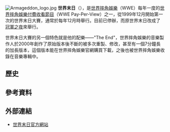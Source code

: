 {{Unreferenced |time=2009-05-15T09:49:57+00:00 }}
{{Expand |time=2009-05-15T09:49:57+00:00 }}
[[File:Armageddon_logo.jpg|thumb]]
'''世界末日'''（{{lang-en|'''Armageddon'''}}），是[[世界摔角娛樂|世界摔角娛樂]]（WWE）每年一度的[[世界摔角娛樂付費收看節目|世界摔角娛樂付費收看節目]]（WWE Pay-Per-View）之一，從1999年12月開始第一次的世界末日大賽，通常於每年12月時舉行。目前已停辦，而原世界末日改成了[[冠軍之夜|冠軍之夜]]來舉行。

世界末日大賽的另一個特色就是他的配樂——"The End"，世界摔角娛樂的音樂製作人{{link-en|吉姆·約翰斯頓|Jim Johnston (composer)}}於2000年創作了原始版本後不斷的被多次重製、修改，甚至有一個7分鐘長的加長版本，這個版本能在世界摔角娛樂官網購買下載，之後也被世界摔角娛樂收錄在音樂專輯中。

== 歷史 ==
{{空章节}}

== 參考資料 ==
{{Reflist}}

== 外部連結 ==
* [http://www.wwe.com/shows/armageddon 世界末日官方網站]{{Wayback|url=http://www.wwe.com/shows/armageddon |date=20081201111151 }}

{{WWE PPV|世界末日}}
{{Sports-stub}}